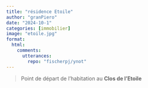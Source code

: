 ```yaml
---
title: "résidence Etoile"
author: "granPiero"
date: "2024-10-1"
categories: [immobilier]
image: "etoile.jpg"
format: 
  html:
    comments:
      utterances: 
        repo: "fischerpj/ynot"
---
```


> Point de départ de l'habitation au **Clos de l'Etoile**
